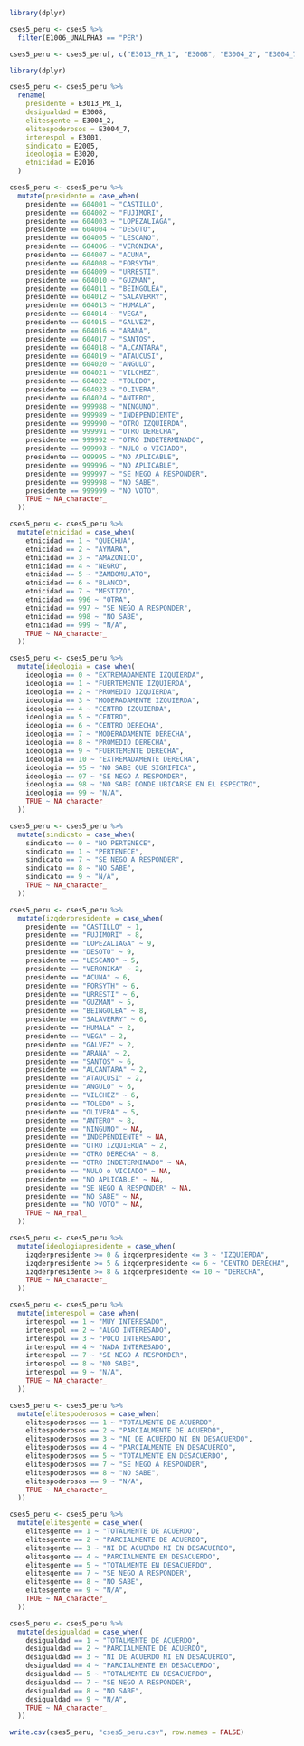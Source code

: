 ```{r}
library(dplyr)

cses5_peru <- cses5 %>% 
  filter(E1006_UNALPHA3 == "PER")
```

```{r}
cses5_peru <- cses5_peru[, c("E3013_PR_1", "E3008", "E3004_2", "E3004_7", "E3001", "E2005", "E3020", "E2016")]
```

```{r}
library(dplyr)

cses5_peru <- cses5_peru %>%
  rename(
    presidente = E3013_PR_1,
    desigualdad = E3008,
    elitesgente = E3004_2,
    elitespoderosos = E3004_7,
    interespol = E3001,
    sindicato = E2005,
    ideologia = E3020,
    etnicidad = E2016
  )
```

```{r}
cses5_peru <- cses5_peru %>%
  mutate(presidente = case_when(
    presidente == 604001 ~ "CASTILLO",
    presidente == 604002 ~ "FUJIMORI",
    presidente == 604003 ~ "LOPEZALIAGA",
    presidente == 604004 ~ "DESOTO",
    presidente == 604005 ~ "LESCANO",
    presidente == 604006 ~ "VERONIKA",
    presidente == 604007 ~ "ACUNA",
    presidente == 604008 ~ "FORSYTH",
    presidente == 604009 ~ "URRESTI",
    presidente == 604010 ~ "GUZMAN",
    presidente == 604011 ~ "BEINGOLEA",
    presidente == 604012 ~ "SALAVERRY",
    presidente == 604013 ~ "HUMALA",
    presidente == 604014 ~ "VEGA",
    presidente == 604015 ~ "GALVEZ",
    presidente == 604016 ~ "ARANA",
    presidente == 604017 ~ "SANTOS",
    presidente == 604018 ~ "ALCANTARA",
    presidente == 604019 ~ "ATAUCUSI",
    presidente == 604020 ~ "ANGULO",
    presidente == 604021 ~ "VILCHEZ",
    presidente == 604022 ~ "TOLEDO",
    presidente == 604023 ~ "OLIVERA",
    presidente == 604024 ~ "ANTERO",
    presidente == 999988 ~ "NINGUNO",
    presidente == 999989 ~ "INDEPENDIENTE",
    presidente == 999990 ~ "OTRO IZQUIERDA",
    presidente == 999991 ~ "OTRO DERECHA",
    presidente == 999992 ~ "OTRO INDETERMINADO",
    presidente == 999993 ~ "NULO o VICIADO",
    presidente == 999995 ~ "NO APLICABLE",
    presidente == 999996 ~ "NO APLICABLE",
    presidente == 999997 ~ "SE NEGO A RESPONDER",
    presidente == 999998 ~ "NO SABE",
    presidente == 999999 ~ "NO VOTO",
    TRUE ~ NA_character_
  ))
```

```{r}
cses5_peru <- cses5_peru %>%
  mutate(etnicidad = case_when(
    etnicidad == 1 ~ "QUECHUA",
    etnicidad == 2 ~ "AYMARA",
    etnicidad == 3 ~ "AMAZONICO",
    etnicidad == 4 ~ "NEGRO",
    etnicidad == 5 ~ "ZAMBOMULATO",
    etnicidad == 6 ~ "BLANCO",
    etnicidad == 7 ~ "MESTIZO",
    etnicidad == 996 ~ "OTRA",
    etnicidad == 997 ~ "SE NEGO A RESPONDER",
    etnicidad == 998 ~ "NO SABE",
    etnicidad == 999 ~ "N/A",
    TRUE ~ NA_character_
  ))
```

```{r}
cses5_peru <- cses5_peru %>%
  mutate(ideologia = case_when(
    ideologia == 0 ~ "EXTREMADAMENTE IZQUIERDA",
    ideologia == 1 ~ "FUERTEMENTE IZQUIERDA",
    ideologia == 2 ~ "PROMEDIO IZQUIERDA",
    ideologia == 3 ~ "MODERADAMENTE IZQUIERDA",
    ideologia == 4 ~ "CENTRO IZQUIERDA",
    ideologia == 5 ~ "CENTRO",
    ideologia == 6 ~ "CENTRO DERECHA",
    ideologia == 7 ~ "MODERADAMENTE DERECHA",
    ideologia == 8 ~ "PROMEDIO DERECHA",
    ideologia == 9 ~ "FUERTEMENTE DERECHA",
    ideologia == 10 ~ "EXTREMADAMENTE DERECHA",
    ideologia == 95 ~ "NO SABE QUE SIGNIFICA",
    ideologia == 97 ~ "SE NEGO A RESPONDER",
    ideologia == 98 ~ "NO SABE DONDE UBICARSE EN EL ESPECTRO",
    ideologia == 99 ~ "N/A",
    TRUE ~ NA_character_
  ))
```

```{r}
cses5_peru <- cses5_peru %>%
  mutate(sindicato = case_when(
    sindicato == 0 ~ "NO PERTENECE",
    sindicato == 1 ~ "PERTENECE",
    sindicato == 7 ~ "SE NEGO A RESPONDER",
    sindicato == 8 ~ "NO SABE",
    sindicato == 9 ~ "N/A",
    TRUE ~ NA_character_
  ))
```


```{r}
cses5_peru <- cses5_peru %>%
  mutate(izqderpresidente = case_when(
    presidente == "CASTILLO" ~ 1,
    presidente == "FUJIMORI" ~ 8,
    presidente == "LOPEZALIAGA" ~ 9,
    presidente == "DESOTO" ~ 9,
    presidente == "LESCANO" ~ 5,
    presidente == "VERONIKA" ~ 2,
    presidente == "ACUNA" ~ 6,
    presidente == "FORSYTH" ~ 6,
    presidente == "URRESTI" ~ 6,
    presidente == "GUZMAN" ~ 5,
    presidente == "BEINGOLEA" ~ 8,
    presidente == "SALAVERRY" ~ 6,
    presidente == "HUMALA" ~ 2,
    presidente == "VEGA" ~ 2,
    presidente == "GALVEZ" ~ 2,
    presidente == "ARANA" ~ 2,
    presidente == "SANTOS" ~ 6,
    presidente == "ALCANTARA" ~ 2,
    presidente == "ATAUCUSI" ~ 2,
    presidente == "ANGULO" ~ 6,
    presidente == "VILCHEZ" ~ 6,
    presidente == "TOLEDO" ~ 5,
    presidente == "OLIVERA" ~ 5,
    presidente == "ANTERO" ~ 8,
    presidente == "NINGUNO" ~ NA,
    presidente == "INDEPENDIENTE" ~ NA,
    presidente == "OTRO IZQUIERDA" ~ 2,
    presidente == "OTRO DERECHA" ~ 8,
    presidente == "OTRO INDETERMINADO" ~ NA,
    presidente == "NULO o VICIADO" ~ NA,
    presidente == "NO APLICABLE" ~ NA,
    presidente == "SE NEGO A RESPONDER" ~ NA,
    presidente == "NO SABE" ~ NA,
    presidente == "NO VOTO" ~ NA,
    TRUE ~ NA_real_
  ))

```

```{r}
cses5_peru <- cses5_peru %>%
  mutate(ideologiapresidente = case_when(
    izqderpresidente >= 0 & izqderpresidente <= 3 ~ "IZQUIERDA",
    izqderpresidente >= 5 & izqderpresidente <= 6 ~ "CENTRO DERECHA",
    izqderpresidente >= 8 & izqderpresidente <= 10 ~ "DERECHA",
    TRUE ~ NA_character_
  ))
```

```{r}
cses5_peru <- cses5_peru %>%
  mutate(interespol = case_when(
    interespol == 1 ~ "MUY INTERESADO",
    interespol == 2 ~ "ALGO INTERESADO",
    interespol == 3 ~ "POCO INTERESADO",
    interespol == 4 ~ "NADA INTERESADO",
    interespol == 7 ~ "SE NEGO A RESPONDER",
    interespol == 8 ~ "NO SABE",
    interespol == 9 ~ "N/A",
    TRUE ~ NA_character_
  ))
```

```{r}
cses5_peru <- cses5_peru %>%
  mutate(elitespoderosos = case_when(
    elitespoderosos == 1 ~ "TOTALMENTE DE ACUERDO",
    elitespoderosos == 2 ~ "PARCIALMENTE DE ACUERDO",
    elitespoderosos == 3 ~ "NI DE ACUERDO NI EN DESACUERDO",
    elitespoderosos == 4 ~ "PARCIALMENTE EN DESACUERDO",
    elitespoderosos == 5 ~ "TOTALMENTE EN DESACUERDO",
    elitespoderosos == 7 ~ "SE NEGO A RESPONDER",
    elitespoderosos == 8 ~ "NO SABE",
    elitespoderosos == 9 ~ "N/A",
    TRUE ~ NA_character_
  ))
```

```{r}
cses5_peru <- cses5_peru %>%
  mutate(elitesgente = case_when(
    elitesgente == 1 ~ "TOTALMENTE DE ACUERDO",
    elitesgente == 2 ~ "PARCIALMENTE DE ACUERDO",
    elitesgente == 3 ~ "NI DE ACUERDO NI EN DESACUERDO",
    elitesgente == 4 ~ "PARCIALMENTE EN DESACUERDO",
    elitesgente == 5 ~ "TOTALMENTE EN DESACUERDO",
    elitesgente == 7 ~ "SE NEGO A RESPONDER",
    elitesgente == 8 ~ "NO SABE",
    elitesgente == 9 ~ "N/A",
    TRUE ~ NA_character_
  ))
```

```{r}
cses5_peru <- cses5_peru %>%
  mutate(desigualdad = case_when(
    desigualdad == 1 ~ "TOTALMENTE DE ACUERDO",
    desigualdad == 2 ~ "PARCIALMENTE DE ACUERDO",
    desigualdad == 3 ~ "NI DE ACUERDO NI EN DESACUERDO",
    desigualdad == 4 ~ "PARCIALMENTE EN DESACUERDO",
    desigualdad == 5 ~ "TOTALMENTE EN DESACUERDO",
    desigualdad == 7 ~ "SE NEGO A RESPONDER",
    desigualdad == 8 ~ "NO SABE",
    desigualdad == 9 ~ "N/A",
    TRUE ~ NA_character_
  ))
```

```{r}
write.csv(cses5_peru, "cses5_peru.csv", row.names = FALSE)
```

